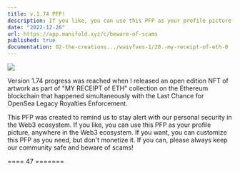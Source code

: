 ```yaml
---
title: v.1.74 PFP!
description: If you like, you can use this PFP as your profile picture, anywhere in the Web3 ecosystem. If you want, you can customize this PFP as you need, but don't monetize it.
date: "2022-12-26"
url: https://app.manifold.xyz/c/beware-of-scams
published: true
documentation: 02-the-creations.../waivfves-1/20.-my-receipt-of-eth-0
---
```


[![](/images/prog/1.74-com.gif)](/images/prog/1.74-com.gif)

Version 1.74 progress was reached when I released an open edition NFT of artwork as part of "MY RECEIPT of ETH" collection on the Ethereum blockchain that happened simultaneously with the Last Chance for OpenSea Legacy Royalties Enforcement.

This PFP was created to remind us to stay alert with our personal security in the Web3 ecosystem. If you like, you can use this PFP as your profile picture, anywhere in the Web3 ecosystem. If you want, you can customize this PFP as you need, but don't monetize it. If you can, please always keep our community safe and beware of scams!

==== 47 =======
